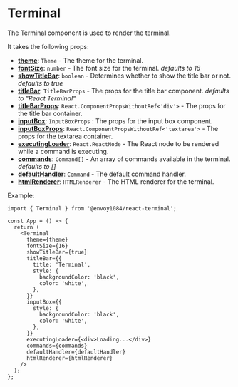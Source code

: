 # Terminal

The Terminal component is used to render the terminal.

It takes the following props:

- **[theme](/theme)**: `Theme` - The theme for the terminal.
- **[fontSize](/terminal)**: `number` - The font size for the terminal. _defaults to 16_
- **[showTitleBar](/terminal)**: `boolean` - Determines whether to show the title bar or not. _defaults to true_
- **[titleBar](/title-bar)**: `TitleBarProps` - The props for the title bar component. _defaults to "React Terminal"_
- **[titleBarProps](/terminal)**: `React.ComponentPropsWithoutRef<'div'>` - The props for the title bar container.
- **[inputBox](/input-box)**: `InputBoxProps` : The props for the input box component.
- **[inputBoxProps](/terminal)**: `React.ComponentPropsWithoutRef<'textarea'>` - The props for the textarea container.
- **[executingLoader](/terminal)**: `React.ReactNode` - The React node to be rendered while a command is executing.
- **[commands](/commands)**: `Command[]` - An array of commands available in the terminal. _defaults to []_
- **[defaultHandler](/commands)**: `Command` - The default command handler.
- **[htmlRenderer](/html-renderer)**: `HTMLRenderer` - The HTML renderer for the terminal.

Example:

```tsx
import { Terminal } from '@envoy1084/react-terminal';

const App = () => {
  return (
    <Terminal
      theme={theme}
      fontSize={16}
      showTitleBar={true}
      titleBar={{
        title: 'Terminal',
        style: {
          backgroundColor: 'black',
          color: 'white',
        },
      }}
      inputBox={{
        style: {
          backgroundColor: 'black',
          color: 'white',
        },
      }}
      executingLoader={<div>Loading...</div>}
      commands={commands}
      defaultHandler={defaultHandler}
      htmlRenderer={htmlRenderer}
    />
  );
};
```
